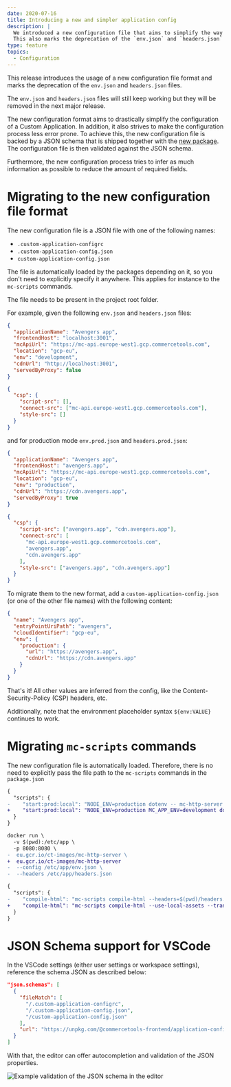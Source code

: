 ```yaml
---
date: 2020-07-16
title: Introducing a new and simpler application config
description: |
  We introduced a new configuration file that aims to simplify the way Custom Application are configured.\
  This also marks the deprecation of the `env.json` and `headers.json` files.
type: feature
topics:
  - Configuration
---
```


This release introduces the usage of a new configuration file format and marks the deprecation of the `env.json` and `headers.json` files.

<Info>

The `env.json` and `headers.json` files will still keep working but they will be removed in the next major release.

</Info>

The new configuration format aims to drastically simplify the configuration of a Custom Application. In addition, it also strives to make the configuration process less error prone.
To achieve this, the new configuration file is backed by a JSON schema that is shipped together with the [new package](https://www.npmjs.com/package/@commercetools-frontend/application-config). The configuration file is then validated against the JSON schema.

Furthermore, the new configuration process tries to infer as much information as possible to reduce the amount of required fields.

<!--more-->

# Migrating to the new configuration file format

The new configuration file is a JSON file with one of the following names:

- `.custom-application-configrc`
- `.custom-application-config.json`
- `custom-application-config.json`

The file is automatically loaded by the packages depending on it, so you don't need to explicitly specify it anywhere. This applies for instance to the `mc-scripts` commands.

<Info>
The file needs to be present in the project root folder.
</Info>

For example, given the following `env.json` and `headers.json` files:

```json title="env.json"
{
  "applicationName": "Avengers app",
  "frontendHost": "localhost:3001",
  "mcApiUrl": "https://mc-api.europe-west1.gcp.commercetools.com",
  "location": "gcp-eu",
  "env": "development",
  "cdnUrl": "http://localhost:3001",
  "servedByProxy": false
}
```

```json title="headers.json"
{
  "csp": {
    "script-src": [],
    "connect-src": ["mc-api.europe-west1.gcp.commercetools.com"],
    "style-src": []
  }
}
```

and for production mode `env.prod.json` and `headers.prod.json`:

```json title="env.prod.json"
{
  "applicationName": "Avengers app",
  "frontendHost": "avengers.app",
  "mcApiUrl": "https://mc-api.europe-west1.gcp.commercetools.com",
  "location": "gcp-eu",
  "env": "production",
  "cdnUrl": "https://cdn.avengers.app",
  "servedByProxy": true
}
```

```json title="headers.prod.json"
{
  "csp": {
    "script-src": ["avengers.app", "cdn.avengers.app"],
    "connect-src": [
      "mc-api.europe-west1.gcp.commercetools.com",
      "avengers.app",
      "cdn.avengers.app"
    ],
    "style-src": ["avengers.app", "cdn.avengers.app"]
  }
}
```

To migrate them to the new format, add a `custom-application-config.json` (or one of the other file names) with the following content:

```json title="custom-application-config.json"
{
  "name": "Avengers app",
  "entryPointUriPath": "avengers",
  "cloudIdentifier": "gcp-eu",
  "env": {
    "production": {
      "url": "https://avengers.app",
      "cdnUrl": "https://cdn.avengers.app"
    }
  }
}
```

That's it! All other values are inferred from the config, like the Content-Security-Policy (CSP) headers, etc.

<Info>

Additionally, note that the environment placeholder syntax `${env:VALUE}` continues to work.

</Info>

# Migrating `mc-scripts` commands

The new configuration file is automatically loaded. Therefore, there is no need to explicitly pass the file path to the `mc-scripts` commands in the `package.json`

```diff title="Updating the start command for testing the application locally in production mode"
{
  "scripts": {
-    "start:prod:local": "NODE_ENV=production dotenv -- mc-http-server --config=$(pwd)/env.json --headers=$(pwd)/headers.json --use-local-assets"
+    "start:prod:local": "NODE_ENV=production MC_APP_ENV=development dotenv -- mc-http-server --use-local-assets"
  }
}
```

```diff title="Updating the docker command to start the production server"
docker run \
  -v $(pwd):/etc/app \
  -p 8080:8080 \
-  eu.gcr.io/ct-images/mc-http-server \
+  eu.gcr.io/ct-images/mc-http-server
-  --config /etc/app/env.json \
-  --headers /etc/app/headers.json
```

```diff title="Updating the compile-html command"
{
  "scripts": {
-    "compile-html": "mc-scripts compile-html --headers=$(pwd)/headers.prod.json --config=$(pwd)/env.prod.json --use-local-assets --transformer $(pwd)/transformer-vercel.js"
+    "compile-html": "mc-scripts compile-html --use-local-assets --transformer $(pwd)/transformer-vercel.js"
  }
}
```

# JSON Schema support for VSCode

In the VSCode settings (either user settings or workspace settings), reference the schema JSON as described below:

```json title=".vscode/settings.json"
"json.schemas": [
  {
    "fileMatch": [
      "/.custom-application-configrc",
      "/.custom-application-config.json",
      "/custom-application-config.json"
    ],
    "url": "https://unpkg.com/@commercetools-frontend/application-config/schema.json"
  }
]
```

With that, the editor can offer autocompletion and validation of the JSON properties.

![Example validation of the JSON schema in the editor](/images/custom-application-config-schema-validation.png 'Example validation of the JSON schema in the editor')
